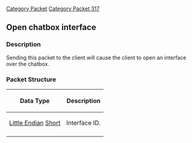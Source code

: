 [[Category Packet]]
[[Category Packet 317]]
{{packet|name=Open chatbox interface|description=Displays an interface over the chatbox.|opcode=218|type=Fixed|length=2|revision=317}}
== Open chatbox interface ==

=== Description ===

Sending this packet to the client will cause the client to open an interface over the chatbox.

=== Packet Structure ===
{|border=2
! Data Type
! Description
|-
| [[Data Types#Little Endian|Little Endian]] [[Data Types#Standard data types|Short]]
| Interface ID.
|-
|}